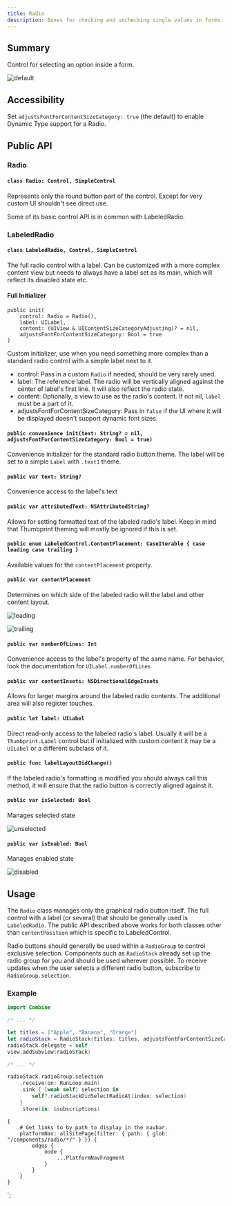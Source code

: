 ```yaml
---
title: Radio
description: Boxes for checking and unchecking single values in forms.
---
```



<ComponentHeader data={props.data} />

## Summary

Control for selecting an option inside a form.

![default](default.png)

## Accessibility

Set `adjustsFontForContentSizeCategory: true` (the default) to enable Dynamic Type support for a Radio.

## Public API

### Radio

#### `class Radio: Control, SimpleControl`

Represents only the round button part of the control. Except for very custom UI shouldn't see direct use.

Some of its basic control API is in common with LabeledRadio.

### LabeledRadio

#### `class LabeledRadio, Control, SimpleControl`

The full radio control with a label. Can be customized with a more complex content view but needs to always have a label set as its main, which will reflect its disabled state etc.

#### Full Initializer

```
public init(
    control: Radio = Radio(),
    label: UILabel,
    content: (UIView & UIContentSizeCategoryAdjusting)? = nil,
    adjustsFontForContentSizeCategory: Bool = true
)
```

Custom initializer, use when you need something more complex than a standard radio control with a simple label next to it.

-   control: Pass in a custom `Radio` if needed, should be very rarely used.
-   label: The reference label. The radio will be vertically aligned against the center of label's first line. It will also reflect the radio state.
-   content: Optionally, a view to use as the radio's content. If not nil, `label` must be a part of it.
-   adjustsFontForContentSizeCategory: Pass in `false` if the UI where it will be displayed doesn't support dynamic font sizes.

#### `public convenience init(text: String? = nil, adjustsFontForContentSizeCategory: Bool = true)`

Convenience initializer for the standard radio button theme. The label will be set to a simple `Label` with `.text1` theme.

#### `public var text: String?`

Convenience access to the label's text

#### `public var attributedText: NSAttributedString?`

Allows for setting formatted text of the labeled radio's label. Keep in mind that Thumbprint theming will mostly be ignored if this is set.

#### `public enum LabeledControl.ContentPlacement: CaseIterable { case leading case trailing }`

Available values for the `contentPlacement` property.

#### `public var contentPlacement`

Determines on which side of the labeled radio will the label and other content layout.

![leading](contentPlacementLeadingLTR.png)

![trailing](contentPlacementTrailingLTR.png)

#### `public var numberOfLines: Int`

Convenience access to the label's property of the same name. For behavior, look the documentation for `UILabel.numberOfLines`

#### `public var contentInsets: NSDirectionalEdgeInsets`

Allows for larger margins around the labeled radio contents. The additional area will also register touches.

#### `public let label: UILabel`

Direct read-only access to the labeled radio's label. Usually it will be a `Thumbprint.Label` control but if initialized with custom content it may be a `UILabel` or a different subclass of it.

#### `public func labelLayoutDidChange()`

If the labeled radio's formatting is modified you should always call this method, it will ensure that the radio button is correctly aligned against it.

#### `public var isSelected: Bool`

Manages selected state

![unselected](deselected.png)

#### `public var isEnabled: Bool`

Manages enabled state

![disabled](disabled.png)

## Usage

The `Radio` class manages only the graphical radio button itself. The full control with a label (or several) that should be generally used is `LabeledRadio`. The public API described above works for both classes other than `contentPosition` which is specific to LabeledControl.

Radio buttons should generally be used within a `RadioGroup` to control exclusive selection. Components such as `RadioStack` already set up the radio group for you and should be used wherever possible. To receive updates when the user selects a different radio button, subscribe to `RadioGroup.selection`.

### Example

```swift
import Combine

/* ... */

let titles = ["Apple", "Banana", "Orange"]
let radioStack = RadioStack(titles: titles, adjustsFontForContentSizeCategory: adjustsFontForContentSizeCategory)
radioStack.delegate = self
view.addSubview(radioStack)

/* ... */

radioStack.radioGroup.selection
    .receive(on: RunLoop.main)
    .sink { [weak self] selection in
        self?.radioStackDidSelectRadioAt(index: selection)
    }
    .store(in: &subscriptions)

```

    {
        # Get links to by path to display in the navbar.
        platformNav: allSitePage(filter: { path: { glob: "/components/radio/*/" } }) {
            edges {
                node {
                    ...PlatformNavFragment
                }
            }
        }
    }
`;
